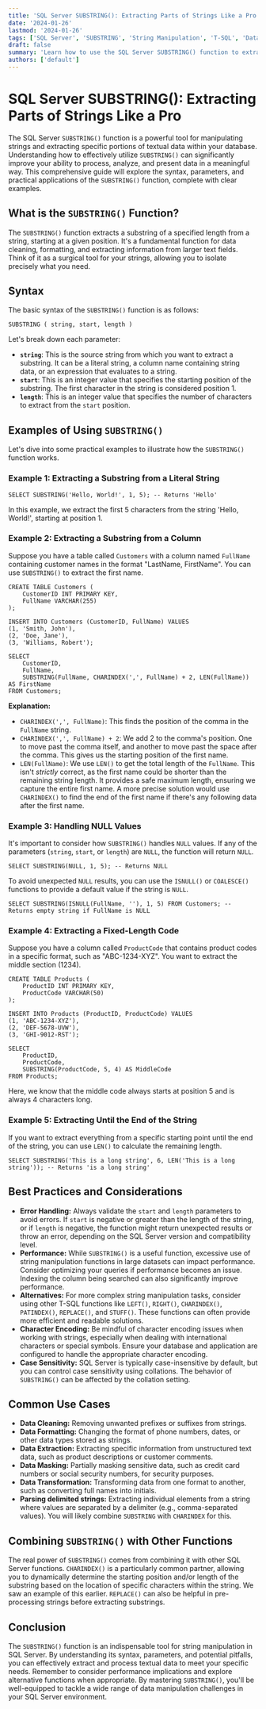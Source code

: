 ```yaml
---
title: 'SQL Server SUBSTRING(): Extracting Parts of Strings Like a Pro'
date: '2024-01-26'
lastmod: '2024-01-26'
tags: ['SQL Server', 'SUBSTRING', 'String Manipulation', 'T-SQL', 'Database', 'SQL Tutorial']
draft: false
summary: 'Learn how to use the SQL Server SUBSTRING() function to extract specific parts of strings. This comprehensive guide includes syntax, examples, and best practices for efficient string manipulation in your SQL queries.'
authors: ['default']
---
```


# SQL Server SUBSTRING(): Extracting Parts of Strings Like a Pro

The SQL Server `SUBSTRING()` function is a powerful tool for manipulating strings and extracting specific portions of textual data within your database. Understanding how to effectively utilize `SUBSTRING()` can significantly improve your ability to process, analyze, and present data in a meaningful way. This comprehensive guide will explore the syntax, parameters, and practical applications of the `SUBSTRING()` function, complete with clear examples.

## What is the `SUBSTRING()` Function?

The `SUBSTRING()` function extracts a substring of a specified length from a string, starting at a given position. It's a fundamental function for data cleaning, formatting, and extracting information from larger text fields. Think of it as a surgical tool for your strings, allowing you to isolate precisely what you need.

## Syntax

The basic syntax of the `SUBSTRING()` function is as follows:

```plaintext
SUBSTRING ( string, start, length )
```

Let's break down each parameter:

- **`string`**: This is the source string from which you want to extract a substring. It can be a literal string, a column name containing string data, or an expression that evaluates to a string.
- **`start`**: This is an integer value that specifies the starting position of the substring. The first character in the string is considered position 1.
- **`length`**: This is an integer value that specifies the number of characters to extract from the `start` position.

## Examples of Using `SUBSTRING()`

Let's dive into some practical examples to illustrate how the `SUBSTRING()` function works.

### Example 1: Extracting a Substring from a Literal String

```plaintext
SELECT SUBSTRING('Hello, World!', 1, 5); -- Returns 'Hello'
```

In this example, we extract the first 5 characters from the string 'Hello, World!', starting at position 1.

### Example 2: Extracting a Substring from a Column

Suppose you have a table called `Customers` with a column named `FullName` containing customer names in the format "LastName, FirstName". You can use `SUBSTRING()` to extract the first name.

```plaintext
CREATE TABLE Customers (
    CustomerID INT PRIMARY KEY,
    FullName VARCHAR(255)
);

INSERT INTO Customers (CustomerID, FullName) VALUES
(1, 'Smith, John'),
(2, 'Doe, Jane'),
(3, 'Williams, Robert');

SELECT
    CustomerID,
    FullName,
    SUBSTRING(FullName, CHARINDEX(',', FullName) + 2, LEN(FullName)) AS FirstName
FROM Customers;
```

**Explanation:**

- `CHARINDEX(',', FullName)`: This finds the position of the comma in the `FullName` string.
- `CHARINDEX(',', FullName) + 2`: We add 2 to the comma's position. One to move past the comma itself, and another to move past the space after the comma. This gives us the starting position of the first name.
- `LEN(FullName)`: We use `LEN()` to get the total length of the `FullName`. This isn't _strictly_ correct, as the first name could be shorter than the remaining string length. It provides a safe maximum length, ensuring we capture the entire first name. A more precise solution would use `CHARINDEX()` to find the end of the first name if there's any following data after the first name.

### Example 3: Handling NULL Values

It's important to consider how `SUBSTRING()` handles `NULL` values. If any of the parameters (`string`, `start`, or `length`) are `NULL`, the function will return `NULL`.

```plaintext
SELECT SUBSTRING(NULL, 1, 5); -- Returns NULL
```

To avoid unexpected `NULL` results, you can use the `ISNULL()` or `COALESCE()` functions to provide a default value if the string is `NULL`.

```plaintext
SELECT SUBSTRING(ISNULL(FullName, ''), 1, 5) FROM Customers; -- Returns empty string if FullName is NULL
```

### Example 4: Extracting a Fixed-Length Code

Suppose you have a column called `ProductCode` that contains product codes in a specific format, such as "ABC-1234-XYZ". You want to extract the middle section (1234).

```plaintext
CREATE TABLE Products (
    ProductID INT PRIMARY KEY,
    ProductCode VARCHAR(50)
);

INSERT INTO Products (ProductID, ProductCode) VALUES
(1, 'ABC-1234-XYZ'),
(2, 'DEF-5678-UVW'),
(3, 'GHI-9012-RST');

SELECT
    ProductID,
    ProductCode,
    SUBSTRING(ProductCode, 5, 4) AS MiddleCode
FROM Products;
```

Here, we know that the middle code always starts at position 5 and is always 4 characters long.

### Example 5: Extracting Until the End of the String

If you want to extract everything from a specific starting point until the end of the string, you can use `LEN()` to calculate the remaining length.

```plaintext
SELECT SUBSTRING('This is a long string', 6, LEN('This is a long string')); -- Returns 'is a long string'
```

## Best Practices and Considerations

- **Error Handling:** Always validate the `start` and `length` parameters to avoid errors. If `start` is negative or greater than the length of the string, or if `length` is negative, the function might return unexpected results or throw an error, depending on the SQL Server version and compatibility level.
- **Performance:** While `SUBSTRING()` is a useful function, excessive use of string manipulation functions in large datasets can impact performance. Consider optimizing your queries if performance becomes an issue. Indexing the column being searched can also significantly improve performance.
- **Alternatives:** For more complex string manipulation tasks, consider using other T-SQL functions like `LEFT()`, `RIGHT()`, `CHARINDEX()`, `PATINDEX()`, `REPLACE()`, and `STUFF()`. These functions can often provide more efficient and readable solutions.
- **Character Encoding:** Be mindful of character encoding issues when working with strings, especially when dealing with international characters or special symbols. Ensure your database and application are configured to handle the appropriate character encoding.
- **Case Sensitivity:** SQL Server is typically case-insensitive by default, but you can control case sensitivity using collations. The behavior of `SUBSTRING()` can be affected by the collation setting.

## Common Use Cases

- **Data Cleaning:** Removing unwanted prefixes or suffixes from strings.
- **Data Formatting:** Changing the format of phone numbers, dates, or other data types stored as strings.
- **Data Extraction:** Extracting specific information from unstructured text data, such as product descriptions or customer comments.
- **Data Masking:** Partially masking sensitive data, such as credit card numbers or social security numbers, for security purposes.
- **Data Transformation:** Transforming data from one format to another, such as converting full names into initials.
- **Parsing delimited strings:** Extracting individual elements from a string where values are separated by a delimiter (e.g., comma-separated values). You will likely combine `SUBSTRING` with `CHARINDEX` for this.

## Combining `SUBSTRING()` with Other Functions

The real power of `SUBSTRING()` comes from combining it with other SQL Server functions. `CHARINDEX()` is a particularly common partner, allowing you to dynamically determine the starting position and/or length of the substring based on the location of specific characters within the string. We saw an example of this earlier. `REPLACE()` can also be helpful in pre-processing strings before extracting substrings.

## Conclusion

The `SUBSTRING()` function is an indispensable tool for string manipulation in SQL Server. By understanding its syntax, parameters, and potential pitfalls, you can effectively extract and process textual data to meet your specific needs. Remember to consider performance implications and explore alternative functions when appropriate. By mastering `SUBSTRING()`, you'll be well-equipped to tackle a wide range of data manipulation challenges in your SQL Server environment.
